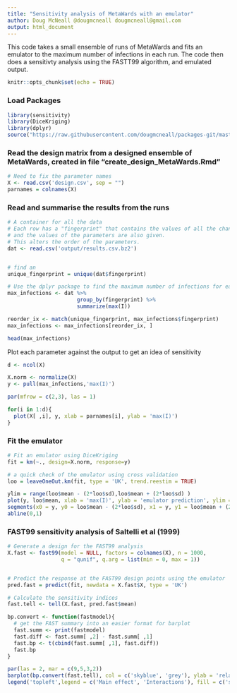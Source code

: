```yaml
---
title: "Sensitivity analysis of MetaWards with an emulator"
author: Doug McNeall @dougmcneall dougmcneall@gmail.com
output: html_document
---
```


This code takes a small ensemble of runs of MetaWards and fits an emulator to the maximum number of infections in each run. The code then does a sensitivty analysis using the FASTT99 algorithm, and emulated output.
```r
knitr::opts_chunk$set(echo = TRUE)
```

### Load Packages   

```r
library(sensitivity)
library(DiceKriging)
library(dplyr)
source("https://raw.githubusercontent.com/dougmcneall/packages-git/master/emtools.R")
```

### Read the design matrix from a designed ensemble of MetaWards, created in file "create_design_MetaWards.Rmd"
```r
# Need to fix the parameter names
X <- read.csv('design.csv', sep = "")
parnames = colnames(X)

```

### Read and summarise the results from the runs 
```r
# A container for all the data
# Each row has a "fingerprint" that contains the values of all the changed parameters,
# and the values of the parameters are also given.
# This alters the order of the parameters.
dat <- read.csv('output/results.csv.bz2')


# find an
unique_fingerprint = unique(dat$fingerprint)

# Use the dplyr package to find the maximum number of infections for each ensemble member.
max_infections <- dat %>% 
                      group_by(fingerprint) %>%
                      summarize(max(I))

reorder_ix <- match(unique_fingerprint, max_infections$fingerprint)
max_infections <- max_infections[reorder_ix, ]

head(max_infections)

```

Plot each parameter against the output to get an idea of sensitivity
```r

d <- ncol(X)

X.norm <- normalize(X)
y <- pull(max_infections,'max(I)')

par(mfrow = c(2,3), las = 1)

for(i in 1:d){
  plot(X[ ,i], y, xlab = parnames[i], ylab = 'max(I)')
}

```

### Fit the emulator
```r

# Fit an emulator using DiceKriging
fit = km(~., design=X.norm, response=y)

# a quick check of the emulator using cross validation
loo = leaveOneOut.km(fit, type = 'UK', trend.reestim = TRUE)
```


```r
ylim = range(loo$mean - (2*loo$sd),loo$mean + (2*loo$sd) )
plot(y, loo$mean, xlab = 'max(I)', ylab = 'emulator prediction', ylim = ylim)
segments(x0 = y, y0 = loo$mean - (2*loo$sd), x1 = y, y1 = loo$mean + (2*loo$sd))
abline(0,1)

```

### FAST99 sensitivity analysis of Saltelli et al (1999)
```r

# Generate a design for the FAST99 analysis
X.fast <- fast99(model = NULL, factors = colnames(X), n = 1000,
                 q = "qunif", q.arg = list(min = 0, max = 1))


# Predict the response at the FAST99 design points using the emulator
pred.fast = predict(fit, newdata = X.fast$X, type = 'UK')

# Calculate the sensitivity indices
fast.tell <- tell(X.fast, pred.fast$mean)

bp.convert <- function(fastmodel){
  # get the FAST summary into an easier format for barplot
  fast.summ <- print(fastmodel)
  fast.diff <- fast.summ[ ,2] - fast.summ[ ,1]
  fast.bp <- t(cbind(fast.summ[ ,1], fast.diff))
  fast.bp
}

par(las = 2, mar = c(9,5,3,2))
barplot(bp.convert(fast.tell), col = c('skyblue', 'grey'), ylab = 'relative sensitivity')
legend('topleft',legend = c('Main effect', 'Interactions'), fill = c('skyblue', 'grey') )

```




